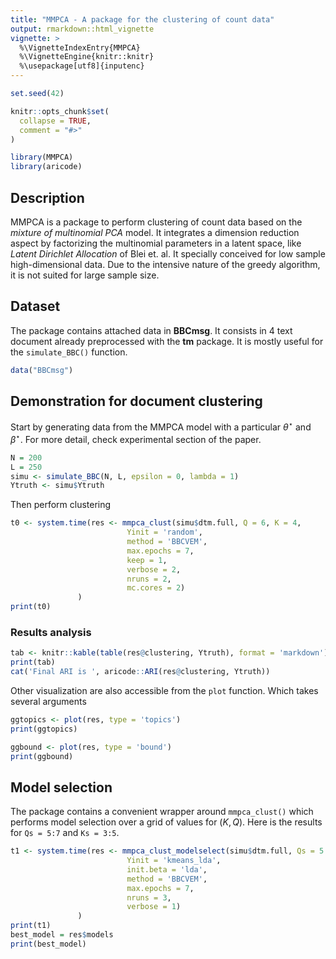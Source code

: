 ```yaml
---
title: "MMPCA - A package for the clustering of count data"
output: rmarkdown::html_vignette
vignette: >
  %\VignetteIndexEntry{MMPCA}
  %\VignetteEngine{knitr::knitr}
  %\usepackage[utf8]{inputenc}
---
```


```r
set.seed(42)
```


```r
knitr::opts_chunk$set(
  collapse = TRUE,
  comment = "#>"
)
```

```r
library(MMPCA)
library(aricode)
```

## Description

MMPCA is a package to perform clustering of count data based on the *mixture of multinomial PCA* model. It integrates a dimension reduction aspect by factorizing the multinomial parameters in a latent space, like *Latent Dirichlet Allocation* of Blei et. al. It specially conceived for low sample high-dimensional data. Due to the intensive nature of the greedy algorithm, it is not suited for large sample size.

## Dataset

The package contains attached data in **BBCmsg**. It consists in 4 text document already preprocessed with the **tm** package. It is mostly useful for the `simulate_BBC()` function.  
```r
data("BBCmsg")
```


## Demonstration for document clustering

Start by generating data from the MMPCA model with a particular $\theta^\star$ and $\beta^\star$. For more detail, check experimental section of the paper.
```r
N = 200
L = 250
simu <- simulate_BBC(N, L, epsilon = 0, lambda = 1)
Ytruth <- simu$Ytruth
```

Then perform clustering
```r
t0 <- system.time(res <- mmpca_clust(simu$dtm.full, Q = 6, K = 4,
                          Yinit = 'random',
                          method = 'BBCVEM',
                          max.epochs = 7,
                          keep = 1,
                          verbose = 2,
                          nruns = 2,
                          mc.cores = 2)
               )
print(t0)
```

### Results analysis

```r
tab <- knitr::kable(table(res@clustering, Ytruth), format = 'markdown')
print(tab)
cat('Final ARI is ', aricode::ARI(res@clustering, Ytruth))
```

Other visualization are also accessible from the `plot` function. Which takes several arguments
```r
ggtopics <- plot(res, type = 'topics')
print(ggtopics)
```
```r
ggbound <- plot(res, type = 'bound')
print(ggbound)
```

## Model selection

The package contains a convenient wrapper around `mmpca_clust()` which performs model selection over a grid of values for $(K,Q)$. Here is the results for `Qs = 5:7` and `Ks = 3:5`.

```r
t1 <- system.time(res <- mmpca_clust_modelselect(simu$dtm.full, Qs = 5:7, Ks = 3:5,
                          Yinit = 'kmeans_lda',
                          init.beta = 'lda',
                          method = 'BBCVEM',
                          max.epochs = 7,
                          nruns = 3,
                          verbose = 1)
               )
print(t1)
best_model = res$models
print(best_model)
```


